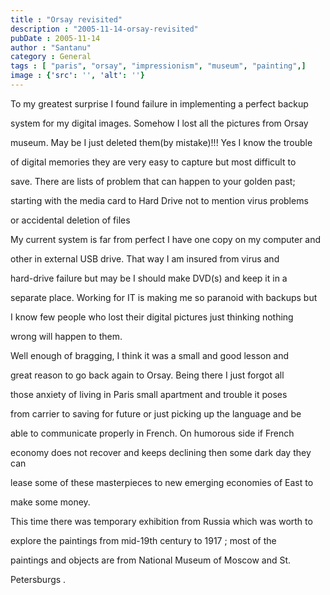 ```yaml
---
title : "Orsay revisited"
description : "2005-11-14-orsay-revisited"
pubDate : 2005-11-14
author : "Santanu"
category : General
tags : [ "paris", "orsay", "impressionism", "museum", "painting",]
image : {'src': '', 'alt': ''}
---
```



To my greatest surprise I found failure in implementing a perfect backup

system for my digital images. Somehow I lost all the pictures from Orsay

museum. May be I just deleted them(by mistake)!!! Yes I know the trouble

of digital memories they are very easy to capture but most difficult to

save. There are lists of problem that can happen to your golden past;

starting with the media card to Hard Drive not to mention virus problems

or accidental deletion of files



  



My current system is far from perfect I have one copy on my computer and

other in external USB drive. That way I am insured from virus and

hard-drive failure but may be I should make DVD(s) and keep it in a

separate place. Working for IT is making me so paranoid with backups but

I know few people who lost their digital pictures just thinking nothing

wrong will happen to them.



  



Well enough of bragging, I think it was a small and good lesson and

great reason to go back again to Orsay. Being there I just forgot all

those anxiety of living in Paris small apartment and trouble it poses

from carrier to saving for future or just picking up the language and be

able to communicate properly in French. On humorous side if French

economy does not recover and keeps declining then some dark day they can

lease some of these masterpieces to new emerging economies of East to

make some money.



  



This time there was temporary exhibition from Russia which was worth to

explore the paintings from mid-19th century to 1917 ; most of the

paintings and objects are from National Museum of Moscow and St.

Petersburgs .
